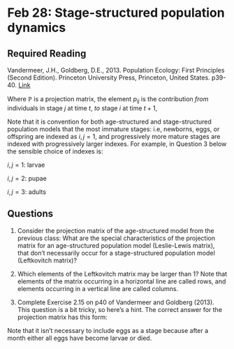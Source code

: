 # Feb 28: Stage-structured population dynamics


## Required Reading
Vandermeer, J.H., Goldberg, D.E., 2013. Population Ecology: First Principles (Second Edition). Princeton University Press, Princeton, United States. p39-40. [Link](https://ebookcentral-proquest-com.qe2a-proxy.mun.ca/lib/mun/detail.action?docID=1205619)

Where $\mathbb{P}$ is a projection matrix, the element $p_{ij}$ is the contribution _from_ individuals in stage $j$ at time $t$, _to_ stage $i$ at time $t+1$, 

\begin{equation}
\mathbb{P} = 
\left[
\begin{array}{ccccc}
p_{11} & p_{12} & \dots & \dots & p_{1n} \\
p_{21} & p_{22} & \dots & \dots & p_{2n} \\
\vdots & \vdots & \vdots & \vdots & \vdots \\
p_{n1} & \dots & \dots & \dots & p_{nn} \\
\end{array}
\right].
\end{equation}

Note that it is convention for both age-structured and stage-structured population models that the most immature stages: i.e, newborns, eggs, or offspring are indexed as $i,j = 1$, and progressively more mature stages are indexed with progressively larger indexes. For example, in Question 3 below the sensible choice of indexes is:

$i,j = 1:$ larvae

$i,j = 2:$ pupae

$i,j = 3:$ adults


## Questions
1. Consider the projection matrix of the age-structured model from the previous class:
\begin{equation}
\left[
\begin{array}{cc}
0 & 2\\
0.5 & 0\\
\end{array}
\right]
\end{equation}
What are the special characteristics of the projection matrix for an age-structured population model (Leslie-Lewis matrix), that don't necessarily occur for a stage-structured population model (Leftkovitch matrix)?

2. Which elements of the Leftkovitch matrix may be larger than 1? Note that elements of the matrix occurring in a horizontal line are called rows, and elements occurring in a vertical line are called columns. 

3. Complete Exercise 2.15 on p40 of Vandermeer and Goldberg (2013). This question is a bit tricky, so here's a hint. The correct answer for the projection matrix has this form:

\begin{equation}
\mathbb{P} = 
\left[
\begin{array}{ccc}
p_{11} & p_{12} & 50 \\
p_{21} & p_{22} & p_{23}\\
p_{31} & p_{32} & p_{33}\\
\end{array}
\right].
\end{equation}

Note that it isn't necessary to include eggs as a stage because after a month either all eggs have become larvae or died.

